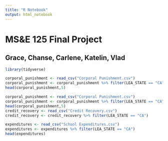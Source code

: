 ```yaml
---
title: "R Notebook"
output: html_notebook
---
```


# MS&E 125 Final Project
## Grace, Chanse, Carlene, Katelin, Vlad

```r
library(tidyverse)
```
```r
corporal_punishment <- read_csv("Corporal Punishment.csv")
corporal_punishment <- corporal_punishment %>% filter(LEA_STATE == "CA")
head(corporal_punishment,5)
```

```r
corporal_punishment <- read_csv("Corporal Punishment.csv")
corporal_punishment <- corporal_punishment %>% filter(LEA_STATE == "CA")
head(corporal_punishment,5)
credit_recovery <- read_csv("Credit Recovery.csv")
credit_recovery <- credit_recovery %>% filter(LEA_STATE == "CA")

expenditures <- read_csv("School Expenditures.csv")
expenditures <- expenditures %>% filter(LEA_STATE == "CA")
head(expenditures)

```
